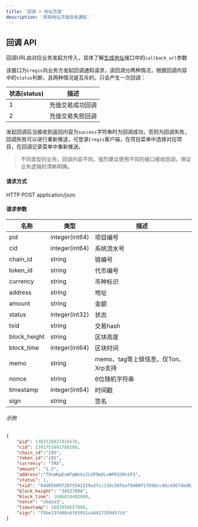 ```yaml
---
title: '回调 > 地址充值'
description: '获取地址充值信息通知'
---
```


## 回调 API

回调URL由对应业务发起方传入，具体了解[生成地址](/api-reference/request-apis/address-generate)接口中的`callback_url`参数

该接口为`Cregis`向业务方发起回调通知请求，该回调分两种情况，根据回调内容中的`status`判断，且两种情况是互斥的，只会产生一次回调：

| 状态(status) | 描述          |
| ------ | --------             |
| 1      | 充值交易成功回调   |
| 2      | 充值交易失败回调       |

发起回调后当接收到返回内容为`success`字符串时为回调成功，否则为回调失败，回调失败可以进行重新推送，可登录`Cregis`客户端，在项目菜单中选择对应项目，在回调记录菜单中重新推送。

> 不同类型的业务，回调内容不同，强烈建议使用不同的接口接收回调，保证业务逻辑的清晰明确。


#### 请求方式

HTTP POST 
 application/json

#### 请求参数

| 名称           | 类型           | 描述    |
| -------------- | -------------- | -------------- |
| pid            | integer(int64) | 项目编号     |
| cid            | integer(int64) | 系统流水号     |
| chain\_id      | string         | 链编号       |
| token\_id      | string         | 代币编号       |
| currency       | string         | 币种标识 |
| address        | string         | 地址        |
| amount         | string         | 金额         |
| status         | integer(int32) | 状态         |
| txid           | string         | 交易hash |
| block\_height  | string         | 区块高度   |
| block\_time    | integer(int64) | 区块时间     |
| memo           | string         | memo、tag等上链信息，仅Ton、Xrp支持 |
| nonce          | string         | 6位随机字符串 |
| timestamp      | integer(int64) | 时间戳      |
| sign           | string         | 签名      |

###### 示例

```json
{
    "pid": 1382528827416576,
    "cid": 1391751691788288,
    "chain_id":"195",
    "token_id":"195",
    "currency": "TRX",
    "amount": "1.2",
    "address":"TXsmKpEuW7qWnXzJLGP9eDLvWPR2GRn1FS",
    "status": 1,
    "txid": "6dd05b0972075542219a3fcc116c58feaf9480f1f698cc46c4367ded83955cfd",
    "block_height": "34527604",
    "block_time": 1686814482000,
    "nonce": "ubqso3",
    "timestamp": 1687850657960,
    "sign": "f5be13fdd8c6f63951ca4427359457cb"
}
```